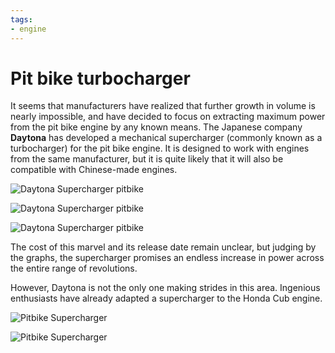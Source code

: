 ```yaml
---
tags:
- engine
---
```



# Pit bike turbocharger

It seems that manufacturers have realized that further growth in volume is nearly impossible, and have decided to focus on extracting maximum power from the pit bike engine by any known means. The Japanese company **Daytona** has developed a mechanical supercharger (commonly known as a turbocharger) for the pit bike engine. It is designed to work with engines from the same manufacturer, but it is quite likely that it will also be compatible with Chinese-made engines.

![Daytona Supercharger pitbike](../../../static/img/c44e83.jpg "Daytona Supercharger pitbike")

![Daytona Supercharger pitbike](../../../static/img/218e2c.jpg "Daytona Supercharger pitbike")

![Daytona Supercharger pitbike](../../../static/img/7c451b.jpg "Daytona Supercharger pitbike")

The cost of this marvel and its release date remain unclear, but judging by the graphs, the supercharger promises an endless increase in power across the entire range of revolutions.

<YouTubeEmbed videoId="VTzB2w1GkCo" />

However, Daytona is not the only one making strides in this area. Ingenious enthusiasts have already adapted a supercharger to the Honda Cub engine.

![Pitbike Supercharger](../../../static/img/4ee96a.jpg "Pitbike Supercharger")

![Pitbike Supercharger](../../../static/img/680817.jpg "Pitbike Supercharger")
